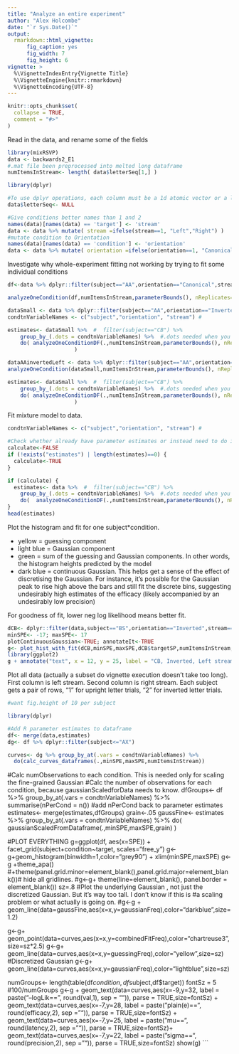 ```yaml
---
title: "Analyze an entire experiment"
author: "Alex Holcombe"
date: "`r Sys.Date()`"
output:
  rmarkdown::html_vignette:
      fig_caption: yes
      fig_width: 7
      fig_height: 6 
vignette: >
  %\VignetteIndexEntry{Vignette Title}
  %\VignetteEngine{knitr::rmarkdown}
  %\VignetteEncoding{UTF-8}
---
```


```r
knitr::opts_chunk$set(
  collapse = TRUE,
  comment = "#>"
)
```

Read in the data, and rename some of the fields
```r
library(mixRSVP)
data <- backwards2_E1
#.mat file been preprocessed into melted long dataframe
numItemsInStream<- length( data$letterSeq[1,] )  

library(dplyr)

#To use dplyr operations, each column must be a 1d atomic vector or a list. So, can't have array fields like letterSeq
data$letterSeq<- NULL

#Give conditions better names than 1 and 2
names(data)[names(data) == 'target'] <- 'stream'
data <- data %>% mutate( stream =ifelse(stream==1, "Left","Right") )
#mutate condition to Orientation
names(data)[names(data) == 'condition'] <- 'orientation'
data <- data %>% mutate( orientation =ifelse(orientation==1, "Canonical","Inverted") )
```

Investigate why whole-experiment fitting not working by trying to fit some individual conditions
```r
df<-data %>% dplyr::filter(subject=="AA",orientation=="Canonical",stream=="Left")

analyzeOneCondition(df,numItemsInStream,parameterBounds(), nReplicates=3)

dataSmall <- data %>% dplyr::filter(subject=="AA",orientation=="Inverted")
condtnVariableNames <- c("subject","orientation", "stream") # 

estimates<- dataSmall %>%  #  filter(subject=="CB") %>%
    group_by_(.dots = condtnVariableNames) %>%  #.dots needed when you have a variable containing multiple factor names
    do( analyzeOneConditionDF(.,numItemsInStream,parameterBounds(), nReplicates=3) 
                     )

dataAAinvertedLeft <- data %>% dplyr::filter(subject=="AA",orientation=="Inverted",stream=="Left")
analyzeOneCondition(dataSmall,numItemsInStream,parameterBounds(), nReplicates=3)

estimates<- dataSmall %>%  #  filter(subject=="CB") %>%
    group_by_(.dots = condtnVariableNames) %>%  #.dots needed when you have a variable containing multiple factor names
    do( analyzeOneConditionDF(.,numItemsInStream,parameterBounds(), nReplicates=3) 
                     )

```
Fit mixture model to data.

```r

condtnVariableNames <- c("subject","orientation", "stream") # 

#Check whether already have parameter estimates or instead need to do it
calculate<-FALSE
if (!exists("estimates") | length(estimates)==0) { 
  calculate<-TRUE
}

if (calculate) {
  estimates<- data %>%  #  filter(subject=="CB") %>%
    group_by_(.dots = condtnVariableNames) %>%  #.dots needed when you have a variable containing multiple factor names
    do(  analyzeOneConditionDF(.,numItemsInStream,parameterBounds(), nReplicates=3)  )
}
head(estimates)
```

Plot the histogram and fit for one subject*condition.

* yellow = guessing component 
* light blue = Gaussian component
* green = sum of the guessing and Gaussian components. In other words, the histogram heights predicted by the model
* dark blue = continuous Gaussian. This helps get a sense of the effect of discretising the Gaussian. For instance, it's possible  for the Gaussian peak to rise high above the bars and still fit the discrete bins, suggesting  undesirably high estimates of the efficacy (likely accompanied by an undesirably low precision)

For goodness of fit, lower neg log likelihood means better fit.

```r

dCB<- dplyr::filter(data,subject=="BS",orientation=="Inverted",stream=="Left")  
minSPE<- -17; maxSPE<- 17
plotContinuousGaussian<-TRUE; annotateIt<-TRUE
g<- plot_hist_with_fit(dCB,minSPE,maxSPE,dCB$targetSP,numItemsInStream,plotContinuousGaussian,annotateIt, FALSE)
library(ggplot2)
g + annotate("text", x = 12, y = 25, label = "CB, Inverted, Left stream")

```

Plot all data (actually a subset do vignette execution doesn't take too long). First column is left stream. Second column is right stream. Each subject gets a pair of rows, "1" for upright letter trials, "2" for inverted letter trials.

```r
#want fig.height of 10 per subject

library(dplyr)

#Add R parameter estimates to dataframe
df<- merge(data,estimates) 
dg<- df %>% dplyr::filter(subject<="AX")

curves<- dg %>% group_by_at(.vars = condtnVariableNames) %>% 
  do(calc_curves_dataframes(.,minSPE,maxSPE,numItemsInStream))

```

#Calc numObservations to each condition. This is needed only for scaling the fine-grained Gaussian
#Calc the number of observations for each condition, because gaussianScaledforData needs to know.
dfGroups<- df %>% group_by_at(.vars = condtnVariableNames) %>% summarise(nPerCond = n())
#add nPerCond back to parameter estimates
estimates<- merge(estimates,dfGroups)
grain<-.05
gaussFine<- estimates %>% group_by_at(.vars = condtnVariableNames) %>% do(
  gaussianScaledFromDataframe(.,minSPE,maxSPE,grain) )


#PLOT EVERYTHING
g=ggplot(df, aes(x=SPE)) + facet_grid(subject+condition~target,  scales="free_y")
g<-g+geom_histogram(binwidth=1,color="grey90") + xlim(minSPE,maxSPE)
g<-g +theme_apa() #+theme(panel.grid.minor=element_blank(),panel.grid.major=element_blank())# hide all gridlines.
#g<-g+ theme(line=element_blank(), panel.border = element_blank())
sz=.8
#Plot the underlying Gaussian , not just the discretized Gaussian. But it's way too tall. I don't know if this is 
#a scaling problem or what actually is going on.
#g<-g + geom_line(data=gaussFine,aes(x=x,y=gaussianFreq),color="darkblue",size=1.2)

g<-g+ geom_point(data=curves,aes(x=x,y=combinedFitFreq),color="chartreuse3",size=sz*2.5)
g<-g+ geom_line(data=curves,aes(x=x,y=guessingFreq),color="yellow",size=sz)
#Discretized Gaussian
g<-g+ geom_line(data=curves,aes(x=x,y=gaussianFreq),color="lightblue",size=sz)

numGroups<- length(table(df$condition,df$subject,df$target))
fontSz = 5 #100/numGroups
g<-g + geom_text(data=curves,aes(x=-9,y=32, label = paste("--logLik==", round(val,1), sep = "")),  parse = TRUE,size=fontSz) +
  geom_text(data=curves,aes(x=-7,y=28, label = paste("plain(e)==", round(efficacy,2), sep = "")),  parse = TRUE,size=fontSz) +
  geom_text(data=curves,aes(x=-7,y=25, label = paste("mu==", round(latency,2), sep = "")),  parse = TRUE,size=fontSz)+
  geom_text(data=curves,aes(x=-7,y=22, label = paste("sigma==", round(precision,2), sep = "")),  parse = TRUE,size=fontSz)
show(g)
```
